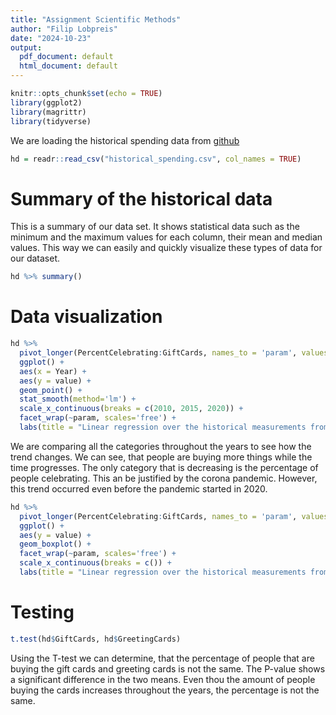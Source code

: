 ```yaml
---
title: "Assignment Scientific Methods"
author: "Filip Lobpreis"
date: "2024-10-23"
output:
  pdf_document: default
  html_document: default
---
```


```r
knitr::opts_chunk$set(echo = TRUE)
library(ggplot2)
library(magrittr)
library(tidyverse)
```








We are loading the historical spending data from [github](https://github.com/rfordatascience/tidytuesday/blob/master/data/2024/2024-02-13/historical_spending.csv)
```r
hd = readr::read_csv("historical_spending.csv", col_names = TRUE)
```

# Summary of the historical data

This is a summary of our data set. It shows statistical data such as the minimum and the maximum values for each column, their mean and median values. This way we can easily and quickly visualize these types of data for our dataset. 

```r
hd %>% summary()
```


# Data visualization

```r
hd %>%
  pivot_longer(PercentCelebrating:GiftCards, names_to = 'param', values_to = 'value') %>%
  ggplot() +
  aes(x = Year) +
  aes(y = value) +
  geom_point() +
  stat_smooth(method='lm') +
  scale_x_continuous(breaks = c(2010, 2015, 2020)) +
  facet_wrap(~param, scales='free') +
  labs(title = "Linear regression over the historical measurements from 2010 until 2022")
```
We are comparing all the categories throughout the years to see how the trend
changes. We can see, that people are buying more things while the time
progresses. The only category that is decreasing is the percentage of people
celebrating. This an be justified by the corona pandemic. However, this trend
occurred even before the pandemic started in 2020.


```r
hd %>%
  pivot_longer(PercentCelebrating:GiftCards, names_to = 'param', values_to = 'value') %>%
  ggplot() +
  aes(y = value) +
  geom_boxplot() +
  facet_wrap(~param, scales='free') +
  scale_x_continuous(breaks = c()) +
  labs(title = "Linear regression over the historical measurements from 2010 until 2022")
```



# Testing

```r
t.test(hd$GiftCards, hd$GreetingCards)
```

Using the T-test we can determine, that the percentage of people that are buying
the gift cards and greeting cards is not the same. The P-value shows a significant
difference in the two means. Even thou the amount of people buying the cards increases
throughout the years, the percentage is not the same. 
















